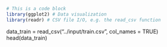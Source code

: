 ```r
# This is a code block
library(ggplot2) # Data visualization
library(readr) # CSV file I/O, e.g. the read_csv function
```


data_train = read_csv("../input/train.csv", col_names = TRUE)
head(data_train)